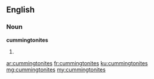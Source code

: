 ==English==

===Noun===
'''cummingtonites'''

# {{plural of|cummingtonite}}

[[ar:cummingtonites]]
[[fr:cummingtonites]]
[[ku:cummingtonites]]
[[mg:cummingtonites]]
[[my:cummingtonites]]
